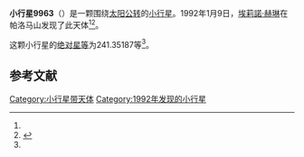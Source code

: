 {{Infobox planet
| bgcolour = #FFFFC0
| name = 9963 Sandage
| symbol = 
| image = 
| caption = 
| discovery = yes
| discovery_ref = 
| discoverer = [[埃莉諾·赫琳|埃莉諾·赫琳]]
| discovery_site = [[帕洛马山|帕洛马山]] 
| discovered = 1992年1月9日
| designations = yes
| mp_name = 
| named_after = 
| alt_names = 1992 AN/ 1976 NH / 1989 CK6
| mp_category = [[主带小行星|主带小行星]]
| orbit_ref = <ref name="a">[http://ssd.jpl.nasa.gov/sbdb.cgi?sstr=9963 9963 Sandage] {{Wayback|url=http://ssd.jpl.nasa.gov/sbdb.cgi?sstr=9963 |date=20210717065840 }}，小行星數據庫瀏覽器（JPL Small-Body Database Browser）－[[美国国家航空航天局|美国国家航空航天局]]喷气推进实验室</ref>
| epoch = 2456400.5 (2013年4月18日更新)
| aphelion = {{convert|2.9983199|AU|km|3|abbr=on|lk=out}}
| perihelion = {{convert|1.6862805|AU|km|3|abbr=on}}
| semimajor = {{convert|2.3423002|AU|km|3|abbr=on}}
| eccentricity = 0.280075
| period = 1309.369638 [[日|日]]<br />3.58[[儒略年|儒略年]]
| avg_speed = 
| inclination = 23.45351
| asc_node = 116.97257
| mean_anomaly = 
| arg_peri = 241.35187
| satellites = 
| physical_characteristics = yes
| dimensions = 
| mass = 
| density = 
| surface_grav = 
| escape_velocity = 
| sidereal_day = 
| axial_tilt = 
| pole_ecliptic_lat = 
| pole_ecliptic_lon = 
| albedo = 
| temperatures= 
| temp_name1 = 
| mean_temp_1 = 
| max_temp_1 = 
| temp_name2 = 
| max_temp_2 = 
| spectral_type = 
| abs_magnitude = 241.35187
}}

'''小行星9963'''（{{lang-en|9963 Sandage}}）是一颗围绕[[太阳|太阳]][[公转|公转]]的[[小行星|小行星]]。1992年1月9日，[[埃莉諾·赫琳|埃莉諾·赫琳]]在帕洛马山发现了此天体<ref name="a" /><ref>{{cite news|title=小行星列表|url=http://cfa-www.harvard.edu/iau/lists/NumberedMPs.txt|accessdate=2013-07-08|newspaper=哈佛大学|archive-date=2008-05-17|archive-url=https://web.archive.org/web/20080517010638/http://cfa-www.harvard.edu/iau/lists/NumberedMPs.txt|dead-url=no}}</ref>。

这颗小行星的[[绝对星等|绝对星等]]为241.35187等<ref name="a" />。

==参考文献==
{{reflist}}
{{Minor Planet Number|[[小行星9962|小行星9962]]|[[小行星9964|小行星9964]]}}

{{小天体}}

[[Category:小行星带天体|Category:小行星带天体]]
[[Category:1992年发现的小行星|Category:1992年发现的小行星]]

{{asteroid-stub}}